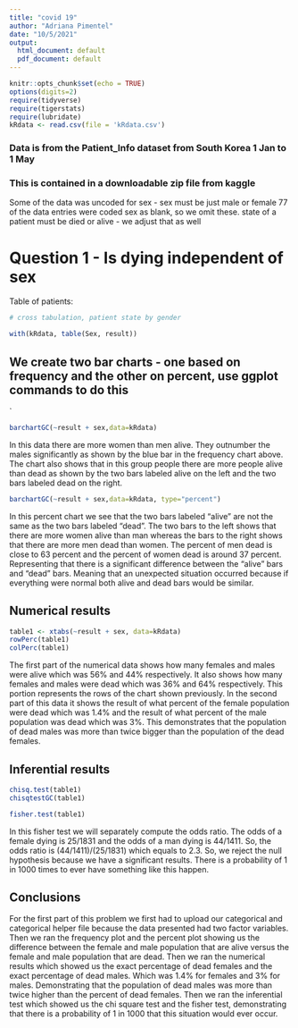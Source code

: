 ```yaml
---
title: "covid 19"
author: "Adriana Pimentel"
date: "10/5/2021"
output:
  html_document: default
  pdf_document: default
---
```


```r
knitr::opts_chunk$set(echo = TRUE)
options(digits=2)
require(tidyverse)
require(tigerstats)
require(lubridate)
kRdata <- read.csv(file = 'kRdata.csv')
```
### Data is from the Patient_Info dataset from South Korea 1 Jan to 1 May 
### This is contained in a downloadable zip file from kaggle

Some of the data was uncoded for sex - sex must be just male or female
77 of the data entries were coded sex  as blank, so we omit these.
state of a patient must be died or alive - we adjust that as well   
  
# Question 1 - Is dying independent of sex




Table of patients:
```r

# cross tabulation, patient state by gender

with(kRdata, table(Sex, result))

```

## We create two bar charts - one based on frequency and the other on percent, use ggplot commands to do this

`

```r
barchartGC(~result + sex,data=kRdata)
```

In this data there are more women than men alive. They outnumber the males significantly as shown by the blue bar in the frequency chart above. The chart also shows that in this group people there are more people alive than dead as shown by the two bars labeled alive on the left and the two bars labeled dead on the right. 

```r
barchartGC(~result + sex,data=kRdata, type="percent")

``` 

In this percent chart we see that the two bars labeled "alive" are not the same as the two bars labeled "dead". The two bars to the left shows that there are more women alive than man whereas the bars to the right shows that there are more men dead than women. The percent of men dead is close to 63 percent and the percent of women dead is around 37 percent. Representing that there is a significant difference between the "alive" bars and "dead" bars. Meaning that an unexpected situation occurred because if everything were normal both alive and dead bars would be similar.



  
## Numerical results
```r
table1 <- xtabs(~result + sex, data=kRdata)
rowPerc(table1)
colPerc(table1)
```
The first part of the numerical data shows how many females and males were alive which was 56% and 44% respectively. It also shows how many females and males were dead which was 36% and 64% respectively. This portion represents the rows of the chart shown previously. In the second part of this data it shows the result of what percent of the female population were dead which was 1.4% and the result of what percent of the male population was dead which was 3%. This demonstrates that the population of dead males was more than twice bigger than the population of the dead females. 

## Inferential results 

```r
chisq.test(table1)
chisqtestGC(table1)
```



```r
fisher.test(table1)
```
In this fisher test we will separately compute the odds ratio. The odds of a female dying is 25/1831 and the odds of a man dying is 44/1411. So, the odds ratio is (44/1411)/(25/1831) which equals to 2.3. So, we reject the null hypothesis because we have a significant results. There is a probability of 1 in 1000 times to ever have something like this happen.



## Conclusions

For the first part of this problem we first had to upload our categorical and categorical helper file because the data presented had two factor variables. Then we ran the frequency plot and the percent plot showing us the difference between the female and male population that are alive versus the female and male population that are dead. Then we ran the numerical results which showed us the exact percentage of dead females and the exact percentage of dead males. Which was 1.4% for females and 3% for males. Demonstrating that the population of dead males was more than twice higher than the percent of dead females. Then we ran the inferential test which showed us the chi square test and the fisher test, demonstrating that there is a probability of 1 in 1000 that this situation would ever occur. 
